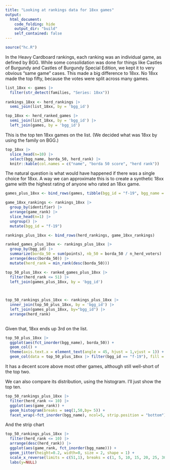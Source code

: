 ```yaml
---
title: "Looking at rankings data for 18xx games"
output: 
  html_document:
    code_folding: hide
    output_dir: "build"
    self_contained: false
---
```


```r
source("hc.R")
```

In the Heavy Cardboard rankings, each ranking was an individual game, as defined by BGG. While some consolidation was done for things like Castles of Burgundy and Castles of Burgundy Special Edition, we kept it to very obvious "same game" cases. This made a big difference to 18xx. No 18xx made the top fifty, because the votes were split across many games.

```r
list_18xx <- games |> 
  filter(str_detect(families, "Series: 18xx"))
  
rankings_18xx <- herd_rankings |> 
  semi_join(list_18xx, by = 'bgg_id')

top_18xx <- herd_ranked_games |> 
  semi_join(list_18xx, by = 'bgg_id') |> 
  left_join(games, by = 'bgg_id') 
```

This is the top ten 18xx games on the list. (We decided what was 18xx by using the family on BGG.)

```r
top_18xx |> 
  slice_head(n=10) |> 
  select(bgg_name, borda_50, herd_rank) |> 
  knitr::kable(col.names = c("name", "borda 50 score", "herd rank"))
```

The natural question is what would have happened if there was a single choice for 18xx. A way we can approximate this is to create a synthetic 18xx game with the highest rating of anyone who rated an 18xx game. 

```r

games_plus_18xx <- bind_rows(games, tibble(bgg_id = "f-19", bgg_name = "18xx"))

game_18xx_rankings <- rankings_18xx |> 
  group_by(identifier) |> 
  arrange(game_rank) |> 
  slice_head(n=1) |> 
  ungroup() |> 
  mutate(bgg_id = "f-19")

rankings_plus_18xx <- bind_rows(herd_rankings, game_18xx_rankings)

ranked_games_plus_18xx <- rankings_plus_18xx |> 
  group_by(bgg_id) |> 
  summarize(borda_50 = sum(points), nb_50 = borda_50 / n_herd_voters) |> 
  arrange(desc(borda_50)) |> 
  mutate(herd_rank = min_rank(desc(borda_50))) 

top_50_plus_18xx <- ranked_games_plus_18xx |> 
  filter(herd_rank <= 51) |> 
  left_join(games_plus_18xx, by = 'bgg_id') 

  

top_50_rankings_plus_18xx <- rankings_plus_18xx |> 
  inner_join(top_50_plus_18xx, by = 'bgg_id') |> 
  left_join(games_plus_18xx, by="bgg_id") |> 
  arrange(herd_rank)
  
```

Given that, 18xx ends up 3rd on the list.

```r
top_50_plus_18xx |> 
  ggplot(aes(fct_inorder(bgg_name), borda_50)) +
  geom_col() +
  theme(axis.text.x = element_text(angle = 45, hjust = 1,vjust = 1)) +
  geom_col(data = top_50_plus_18xx |> filter(bgg_id == "f-19"), fill = 'green')
```

It has a decent score above most other games, although still well-short of the top two.

We can also compare its distribution, using the histogram. I'll just show the top ten.

```r
top_50_rankings_plus_18xx |> 
  filter(herd_rank <= 10) |> 
  ggplot(aes(game_rank)) +
  geom_histogram(breaks = seq(1,50,by= 5)) +
  facet_wrap(~fct_inorder(bgg_name), ncol=5, strip.position = "bottom")
```

And the strip chart

```r
top_50_rankings_plus_18xx |> 
  filter(herd_rank <= 10) |> 
  arrange(desc(herd_rank)) |> 
  ggplot(aes(game_rank, fct_inorder(bgg_name))) +
  geom_jitter(height=0.2, width=0, size = 2, shape = 1) +
  scale_x_reverse(limits = c(51,1), breaks = c(1, 5, 10, 15, 20, 25, 30, 35, 40, 45, 50), minor_breaks=NULL) +
  labs(y=NULL)
```